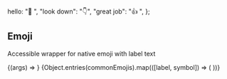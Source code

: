 

  hello: "👋 ",
  "look down": "👇",
  "great job": "👍 ",
};

<Meta title="Components/Emoji" />

## Emoji

Accessible wrapper for native emoji with label text

<Canvas>
  <Story
    name="Default"
    args={{ label: "well done", symbol: "👍 " }}
    parameters={{ design: { disable: true } }}
  >
    {(args) => <Emoji {...args} />}
  </Story>
</Canvas>

<Canvas>
  <Story name="Commonly used" parameters={{ design: { disable: true } }}>
    {Object.entries(commonEmojis).map(([label, symbol]) => (
      <Emoji key={symbol} label={label} symbol={symbol} className="mx-3" />
    ))}
  </Story>
</Canvas>

<ArgsTable of={Emoji} />
